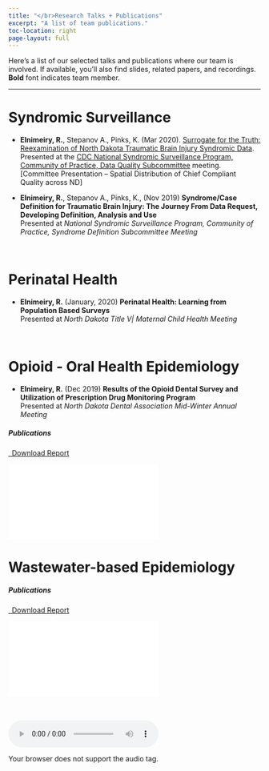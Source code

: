 ```yaml
---
title: "</br>Research Talks + Publications"
excerpt: "A list of team publications."
toc-location: right
page-layout: full
---
```


Here's a list of our selected talks and publications where our team is involved. If available, you'll also find slides, related papers, and recordings. **Bold** font indicates team member.

------------------------------------------------------------------------

# Syndromic Surveillance

-   **Elnimeiry, R.**, Stepanov A., Pinks, K. (Mar 2020). [Surrogate for the Truth: Reexamination of North Dakota Traumatic Brain Injury Syndromic Data](pdf/slides_traumaticbraininjuryDQ.pdf).\
    Presented at the [CDC National Syndromic Surveillance Program, Community of Practice, Data Quality Subcommittee](https://cdn.ymaws.com/www.cste.org/resource/resmgr/nssp/Traumatic_Brain_Injury_DQ.pdf) meeting. \[Committee Presentation – Spatial Distribution of Chief Compliant Quality across ND\]

-   **Elnimeiry, R.**, Stepanov A., Pinks, K., (Nov 2019) **Syndrome/Case Definition for Traumatic Brain Injury: The Journey From Data Request, Developing Definition, Analysis and Use**\
    Presented at *National Syndromic Surveillance Program, Community of Practice, Syndrome Definition Subcommittee Meeting*

\

# Perinatal Health

-   **Elnimeiry, R.** (January, 2020) **Perinatal Health: Learning from Population Based Surveys**\
    Presented at *North Dakota Title V\| Maternal Child Health Meeting*

\

# Opioid - Oral Health Epidemiology

-   **Elnimeiry, R.** (Dec 2019) **Results of the Opioid Dental Survey and Utilization of Prescription Drug Monitoring Program**\
    Presented at *North Dakota Dental Association Mid-Winter Annual Meeting*

##### Publications

```{=html}
<p class="text-left">
<a class="btn btn-primary btn-lg cv-download" href="/portfolio/nd-dental-pain-management.pdf" target="_blank">
<i class="fa-solid fa-file-arrow-down"></i>&ensp;Download Report
</a>
<div class="embed-container">
<iframe src="/portfolio/nd-dental-pain-management.pdf#toolbar=0" style="border: 0.5px">
</iframe>
</div>
</p>
```
# Wastewater-based Epidemiology

##### Publications

```{=html}
<p class="text-left">
<a class="btn btn-primary btn-lg cv-download" href="/portfolio/structured-ethical-review-for-wastewater.pdf" target="_blank">
<i class="fa-solid fa-file-arrow-down"></i>&ensp;Download Report
</a>
<div class="embed-container">
<iframe src="/portfolio/structured-ethical-review-for-wastewater.pdf#toolbar=0" style="border: 0.5px">
</iframe>
</div>
</p>
```
\
\
<audio controls autoplay loop>

<source src="/audio/videosudden.mp4" type="audio/mpeg">

Your browser does not support the audio tag.</audio>
